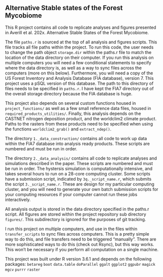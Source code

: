 ## Alternative Stable states of the Forest Mycobiome
This R project contains all code to replicate analyses and figures presented in Averill et al. 202x. Alternative Stable States of the Forest Mycobiome.

The file `paths.r` is sourced at the top of all analysis and figures scripts. This file tracks all file paths within the project. To run this code, the user needs to change the path object `storage.dir` within the paths.r file to match the location of the data directory on their computer. If you run this analysis on multiple computers you will need a few conditional statements to specify where the data directory is, as well as a way to sync files across the computers (more on this below). Furthermore, you will need a copy of the US Forest Inventory and Analysis Database (FIA database), version 7. This project uses a pSQL version of this database. The path to this directory of files needs to be specified in `paths.r`. I have kept the FIA7 directory out of the overall storage directory because the FIA database is huge.

This project also depends on several custom functions housed in `project_functions/` as well as a few small reference data files, housed in `required_products_utilities/`. Finally, this analysis depends on the CASTNET nitrogen deposition product, and the worldclim2 climate product. Paths to the rasters from these products need to be specified when using the functions `worldclim2_grab()` and `extract_ndep()`.

The directory `1._data_construction/` contains all code to work up data within the FIA7 database into analysis ready products. These scripts are numbered and must be run in order.

The directory `2._data_analysis/` contains all code to replicate analyses and simulations described in the paper. These scripts are numbered and must be run in order. The hystersis simulation is computationally intensive, and takes several hours to run on a 28-core computing cluster. Some scripts have a submission script, indicated by `3q._script_name.r`, which submits the script `3._script_name.r`. These are design for my particular computing cluster, and you will need to generate your own batch submission scripts for your computing resources if your computer cannot run these jobs interactively.

All analysis output is stored in the data directory specified in the paths.r script. All figures are stored within the project repository sub directory `figures/`. This subdirectory is ignored for the purposes of git tracking.

I run this project on multiple computers, and use in the files within `transfer_scripts` to sync files across computers. This is a pretty simple way to do this, and file transfers need to be triggered "manually". There are more sophisticated ways to do this (check out Rsync), but this way works. This won't be necessary if you perform all computation on a single machine.

This project was built under R version 3.6.1 and depends on the following packages:
`betareg`
`boot`
`data.table`
`doParallel`
`ggalt`
`ggplot2`
`ggpubr`
`magick`
`mgcv`
`purrr`
`raster`
